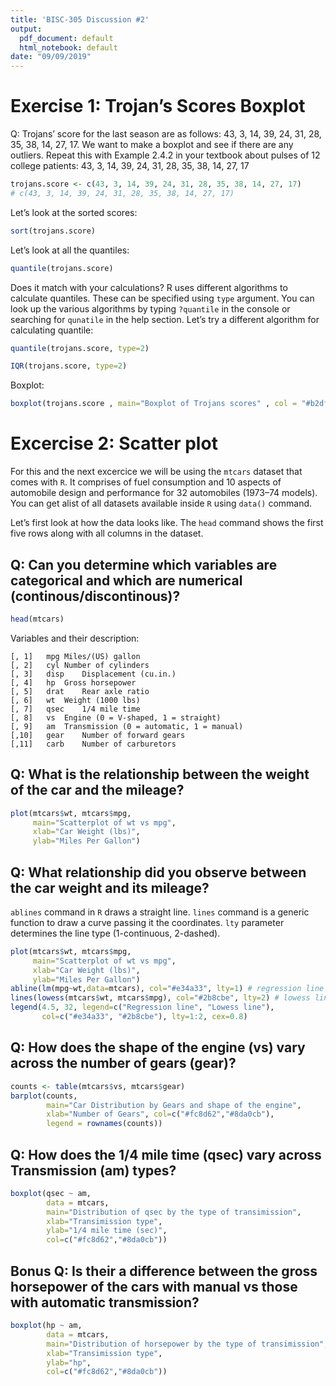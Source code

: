 ```yaml
---
title: 'BISC-305 Discussion #2'
output:
  pdf_document: default
  html_notebook: default
date: "09/09/2019"
---
```


# Exercise 1: Trojan's Scores Boxplot

Q: Trojans' score for the last season are as follows: 43, 3, 14, 39, 24, 31, 28, 35, 38, 14, 27, 17.
   We want to make a boxplot and see if there are any outliers.
   Repeat this with Example 2.4.2 in your textbook about pulses of 12 college patients: 43, 3, 14, 39, 24, 31, 28, 35, 38, 14, 27, 17
  

```r
trojans.score <- c(43, 3, 14, 39, 24, 31, 28, 35, 38, 14, 27, 17)
# c(43, 3, 14, 39, 24, 31, 28, 35, 38, 14, 27, 17)
```

Let's look at the sorted scores:

```r
sort(trojans.score)
```

Let's look at all the quantiles:

```r
quantile(trojans.score)
```


Does it match with your calculations?
R uses different algorithms to calculate quantiles. These can be specified using `type` argument.
You can look up the various algorithms by typing `?quantile` in the console or searching for 
`qunatile` in the help section. Let's try a different algorithm for calculating quantile:


```r
quantile(trojans.score, type=2)
```

```r
IQR(trojans.score, type=2)
```

Boxplot:

```r
boxplot(trojans.score , main="Boxplot of Trojans scores" , col = "#b2df8a")
```

# Excercise 2: Scatter plot

For this and the next excercice we will be using the `mtcars` dataset that comes with `R`. 
It comprises of fuel consumption and 10 aspects of automobile design and performance for 32 automobiles (1973–74 models).
You can get alist of all datasets available inside `R` using `data()` command.

Let's first look at how the data looks like. The `head` command shows the first five rows
along with all columns in the dataset. 

## Q: Can you determine which variables are categorical and which are numerical (continous/discontinous)?

```r
head(mtcars)
```

Variables and their description:

```
[, 1]	mpg	Miles/(US) gallon
[, 2]	cyl	Number of cylinders
[, 3]	disp	Displacement (cu.in.)
[, 4]	hp	Gross horsepower
[, 5]	drat	Rear axle ratio
[, 6]	wt	Weight (1000 lbs)
[, 7]	qsec	1/4 mile time
[, 8]	vs	Engine (0 = V-shaped, 1 = straight)
[, 9]	am	Transmission (0 = automatic, 1 = manual)
[,10]	gear	Number of forward gears
[,11]	carb	Number of carburetors
```

## Q: What is the relationship between the weight of the car and the mileage?

```r
plot(mtcars$wt, mtcars$mpg, 
     main="Scatterplot of wt vs mpg",
     xlab="Car Weight (lbs)", 
     ylab="Miles Per Gallon")
```

## Q: What relationship did you observe between the car weight and its mileage?

`ablines` command in `R` draws a straight line.
`lines` command is a generic function to draw a curve passing it the coordinates.
`lty` parameter determines the line type (1-continuous, 2-dashed).

```r
plot(mtcars$wt, mtcars$mpg,
     main="Scatterplot of wt vs mpg",
     xlab="Car Weight (lbs)", 
     ylab="Miles Per Gallon")
abline(lm(mpg~wt,data=mtcars), col="#e34a33", lty=1) # regression line 
lines(lowess(mtcars$wt, mtcars$mpg), col="#2b8cbe", lty=2) # lowess line 
legend(4.5, 32, legend=c("Regression line", "Lowess line"),
       col=c("#e34a33", "#2b8cbe"), lty=1:2, cex=0.8)

```

## Q: How does the shape of the engine (vs) vary across the number of gears (gear)?

```r
counts <- table(mtcars$vs, mtcars$gear)
barplot(counts, 
        main="Car Distribution by Gears and shape of the engine",
        xlab="Number of Gears", col=c("#fc8d62","#8da0cb"),
        legend = rownames(counts))
```

## Q: How does the 1/4 mile time (qsec) vary across Transmission (am) types?

```r
boxplot(qsec ~ am,
        data = mtcars,
        main="Distribution of qsec by the type of transimission",
        xlab="Transimission type", 
        ylab="1/4 mile time (sec)",
        col=c("#fc8d62","#8da0cb"))
```

## Bonus Q: Is their a difference between the gross horsepower of the cars with manual vs those with automatic transmission?


```r
boxplot(hp ~ am,
        data = mtcars,
        main="Distribution of horsepower by the type of transimission",
        xlab="Transimission type", 
        ylab="hp",
        col=c("#fc8d62","#8da0cb"))
```